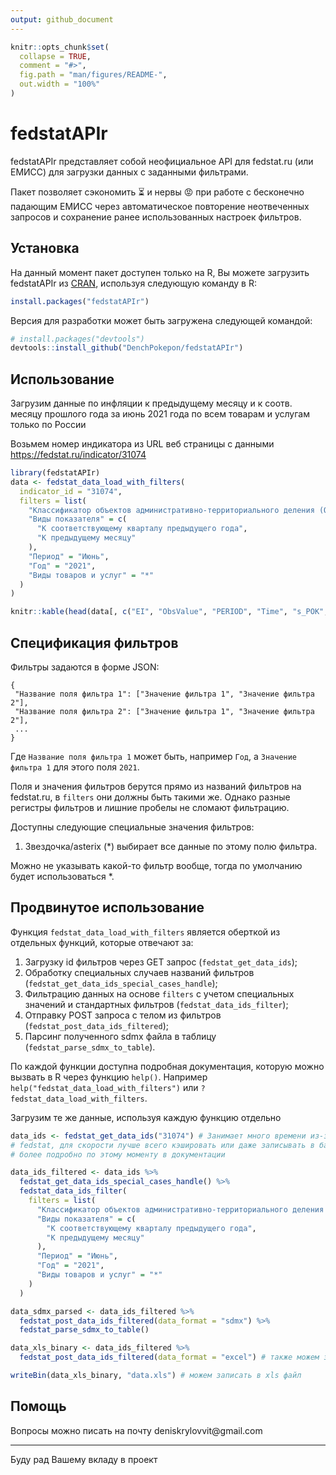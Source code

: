 ```yaml
---
output: github_document
---
```


<!-- README.md is generated from README.Rmd. Please edit that file -->

```r
knitr::opts_chunk$set(
  collapse = TRUE,
  comment = "#>",
  fig.path = "man/figures/README-",
  out.width = "100%"
)
```

# fedstatAPIr

<!-- badges: start -->
<!-- badges: end -->

fedstatAPIr представляет собой неофициальное API для fedstat.ru (или ЕМИСС) для
загрузки данных с заданными фильтрами. 

Пакет позволяет сэкономить ⏳ и нервы 😡 при работе с бесконечно падающим ЕМИСС 
через автоматическое повторение неотвеченных запросов и сохранение ранее 
использованных настроек фильтров.

## Установка

На данный момент пакет доступен только на R, Вы можете загрузить fedstatAPIr из [CRAN](https://CRAN.R-project.org), используя следующую команду в R:

``` r
install.packages("fedstatAPIr")
```

Версия для разработки может быть загружена следующей командой:

``` r
# install.packages("devtools")
devtools::install_github("DenchPokepon/fedstatAPIr")
```
## Использование

Загрузим данные по инфляции к предыдущему месяцу и к соотв. месяцу прошлого года
за июнь 2021 года по всем товарам и услугам только по России

Возьмем номер индикатора из URL веб страницы с данными [https://fedstat.ru/indicator/31074](https://fedstat.ru/indicator/31074)

```r
library(fedstatAPIr)
data <- fedstat_data_load_with_filters(
  indicator_id = "31074",
  filters = list(
    "Классификатор объектов административно-территориального деления (ОКАТО)" = "Российская Федерация",
    "Виды показателя" = c(
      "К соответствующему кварталу предыдущего года",
      "К предыдущему месяцу"
    ),
    "Период" = "Июнь",
    "Год" = "2021",
    "Виды товаров и услуг" = "*"
  )
)
```

```r
knitr::kable(head(data[, c("EI", "ObsValue", "PERIOD", "Time", "s_POK", "s_grtov", "s_OKATO", "s_OKATO_code", "s_POK_code", "s_grtov_code")]))
```

## Спецификация фильтров

Фильтры задаются в форме JSON:

```JSON_example
{
 "Название поля фильтра 1": ["Значение фильтра 1", "Значение фильтра 2"],
 "Название поля фильтра 2": ["Значение фильтра 1", "Значение фильтра 2"],
 ...
}
```

Где `Название поля фильтра 1` может быть, например `Год`, а `Значение фильтра 1` 
для этого поля `2021`.

Поля и значения фильтров берутся прямо из названий фильтров на fedstat.ru, в
`filters` они должны быть такими же. Однако разные регистры фильтров и лишние пробелы не сломают фильтрацию.

Доступны следующие специальные значения фильтров:

1. Звездочка/asterix (*) выбирает все данные по этому полю фильтра.

Можно не указывать какой-то фильтр вообще, тогда по умолчанию будет 
использоваться *.

## Продвинутое использование

Функция `fedstat_data_load_with_filters` является оберткой из отдельных функций,
которые отвечают за:

1. Загрузку id фильтров через GET запрос (`fedstat_get_data_ids`);
2. Обработку специальных случаев названий фильтров (`fedstat_get_data_ids_special_cases_handle`);
3. Фильтрацию данных на основе `filters` с учетом специальных значений и стандартных фильтров (`fedstat_data_ids_filter`);
4. Отправку POST запроса с телом из фильтров (`fedstat_post_data_ids_filtered`);
5. Парсинг полученного sdmx файла в таблицу (`fedstat_parse_sdmx_to_table`).

По каждой функции доступна подробная документация, которую можно вызвать в R 
через функцию `help()`. Например `help("fedstat_data_load_with_filters")` или
`?fedstat_data_load_with_filters`.

Загрузим те же данные, используя каждую функцию отдельно

```r
data_ids <- fedstat_get_data_ids("31074") # Занимает много времени из-за лагов
# fedstat, для скорости лучше всего кэшировать или даже записывать в базу данных,
# более подробно по этому моменту в документации

data_ids_filtered <- data_ids %>%
  fedstat_get_data_ids_special_cases_handle() %>%
  fedstat_data_ids_filter(
    filters = list(
      "Классификатор объектов административно-территориального деления (ОКАТО)" = "Российская Федерация",
      "Виды показателя" = c(
        "К соответствующему кварталу предыдущего года",
        "К предыдущему месяцу"
      ),
      "Период" = "Июнь",
      "Год" = "2021",
      "Виды товаров и услуг" = "*"
    )
  )

data_sdmx_parsed <- data_ids_filtered %>%
  fedstat_post_data_ids_filtered(data_format = "sdmx") %>%
  fedstat_parse_sdmx_to_table()

data_xls_binary <- data_ids_filtered %>%
  fedstat_post_data_ids_filtered(data_format = "excel") # также можем загружать excel

writeBin(data_xls_binary, "data.xls") # можем записать в xls файл
```

## Помощь

Вопросы можно писать на почту deniskrylovvit@gmail.com

---
Буду рад Вашему вкладу в проект
